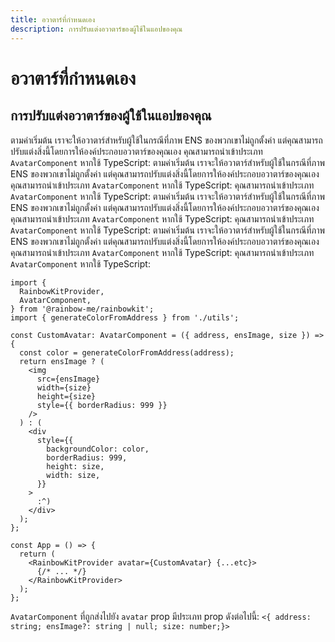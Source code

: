 ```yaml
---
title: อวาตาร์ที่กำหนดเอง
description: การปรับแต่งอวาตาร์ของผู้ใช้ในแอปของคุณ
---
```


# อวาตาร์ที่กำหนดเอง

## การปรับแต่งอวาตาร์ของผู้ใช้ในแอปของคุณ

ตามค่าเริ่มต้น เราจะให้อวาตาร์สำหรับผู้ใช้ในกรณีที่ภาพ ENS ของพวกเขาไม่ถูกตั้งค่า แต่คุณสามารถปรับแต่งสิ่งนี้โดยการให้องค์ประกอบอวาตาร์ของคุณเอง คุณสามารถนำเข้าประเภท `AvatarComponent` หากใช้ TypeScript: ตามค่าเริ่มต้น เราจะให้อวาตาร์สำหรับผู้ใช้ในกรณีที่ภาพ ENS ของพวกเขาไม่ถูกตั้งค่า แต่คุณสามารถปรับแต่งสิ่งนี้โดยการให้องค์ประกอบอวาตาร์ของคุณเอง คุณสามารถนำเข้าประเภท `AvatarComponent` หากใช้ TypeScript: คุณสามารถนำเข้าประเภท `AvatarComponent` หากใช้ TypeScript: ตามค่าเริ่มต้น เราจะให้อวาตาร์สำหรับผู้ใช้ในกรณีที่ภาพ ENS ของพวกเขาไม่ถูกตั้งค่า แต่คุณสามารถปรับแต่งสิ่งนี้โดยการให้องค์ประกอบอวาตาร์ของคุณเอง คุณสามารถนำเข้าประเภท `AvatarComponent` หากใช้ TypeScript: คุณสามารถนำเข้าประเภท `AvatarComponent` หากใช้ TypeScript: ตามค่าเริ่มต้น เราจะให้อวาตาร์สำหรับผู้ใช้ในกรณีที่ภาพ ENS ของพวกเขาไม่ถูกตั้งค่า แต่คุณสามารถปรับแต่งสิ่งนี้โดยการให้องค์ประกอบอวาตาร์ของคุณเอง คุณสามารถนำเข้าประเภท `AvatarComponent` หากใช้ TypeScript: คุณสามารถนำเข้าประเภท `AvatarComponent` หากใช้ TypeScript:

```tsx
import {
  RainbowKitProvider,
  AvatarComponent,
} from '@rainbow-me/rainbowkit';
import { generateColorFromAddress } from './utils';

const CustomAvatar: AvatarComponent = ({ address, ensImage, size }) => {
  const color = generateColorFromAddress(address);
  return ensImage ? (
    <img
      src={ensImage}
      width={size}
      height={size}
      style={{ borderRadius: 999 }}
    />
  ) : (
    <div
      style={{
        backgroundColor: color,
        borderRadius: 999,
        height: size,
        width: size,
      }}
    >
      :^)
    </div>
  );
};

const App = () => {
  return (
    <RainbowKitProvider avatar={CustomAvatar} {...etc}>
      {/* ... */}
    </RainbowKitProvider>
  );
};
```

`AvatarComponent` ที่ถูกส่งไปยัง `avatar` prop มีประเภท prop ดังต่อไปนี้: `<{ address: string; ensImage?: string | null; size: number;}>`
